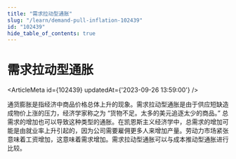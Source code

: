 ```yaml
---
title: "需求拉动型通胀"
slug: "/learn/demand-pull-inflation-102439"
id: "102439"
hide_table_of_contents: true
---
```



# 需求拉动型通胀

<ArticleMeta id={102439} updatedAt={'2023-09-26 13:59:00'} />
<div className='border-solid border-b border-t-0 my-4 border-[var(--ifm-color-gray-300)]' />

通货膨胀是指经济中商品价格总体上升的现象。需求拉动型通胀是由于供应短缺造成物价上涨的压力，经济学家称之为 “货物不足。太多的美元追逐太少的商品。” 总需求的增加也可以导致这种类型的通胀。在凯恩斯主义经济学中，总需求的增加可能是由就业率上升引起的，因为公司需要雇佣更多人来增加产量。劳动力市场紧张意味着工资增加，这意味着需求增加。需求拉动型通胀可以与成本推动型通胀进行比较。
